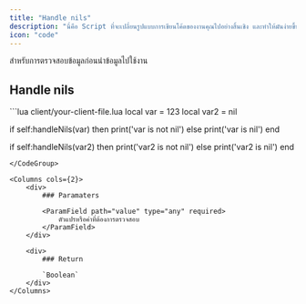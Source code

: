 ```yaml
---
title: "Handle nils"
description: "นี่คือ Script ที่จะเปลี่ยนรูปแบบการเขียนโค้ดของงานคุณไปอย่างสิ้นเชิง และทำให้มันง่ายขึ้นด้วย ns_core ของพวกเรา (Replacer of 999s-bridge)"
icon: "code"
---
```


สำหรับการตรวจสอบข้อมูลก่อนนำข้อมูลไปใช้งาน

## Handle nils 

<CodeGroup>
```lua client/your-client-file.lua
local var = 123
local var2 = nil

if self:handleNils(var) then
    print('var is not nil')
else
    print('var is nil')
end

if self:handleNils(var2) then
    print('var2 is not nil')
else
    print('var2 is nil')
end
```
</CodeGroup>

<Columns cols={2}>
    <div>
        ### Paramaters

        <ParamField path="value" type="any" required>
            ตัวแปรหรือค่าที่ต้องการตรวจสอบ
        </ParamField>
    </div>

    <div>
        ### Return

        `Boolean`
    </div>
</Columns>